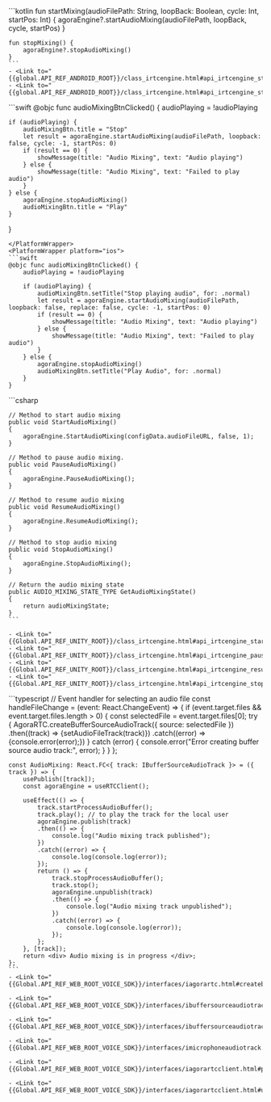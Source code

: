 <PlatformWrapper platform="android">
    ```kotlin
    fun startMixing(audioFilePath: String, loopBack: Boolean, cycle: Int, startPos: Int) {
        agoraEngine?.startAudioMixing(audioFilePath, loopBack, cycle, startPos)
    }

    fun stopMixing() {
        agoraEngine?.stopAudioMixing()
    }    
    ```
    - <Link to="{{global.API_REF_ANDROID_ROOT}}/class_irtcengine.html#api_irtcengine_startaudiomixing2">startAudioMixing</Link>
    - <Link to="{{global.API_REF_ANDROID_ROOT}}/class_irtcengine.html#api_irtcengine_stopaudiomixing">stopAudioMixing</Link>
</PlatformWrapper>
<PlatformWrapper platform="macos">
```swift
@objc func audioMixingBtnClicked() {
    audioPlaying = !audioPlaying

    if (audioPlaying) {
        audioMixingBtn.title = "Stop"
        let result = agoraEngine.startAudioMixing(audioFilePath, loopback: false, cycle: -1, startPos: 0)
        if (result == 0) {
            showMessage(title: "Audio Mixing", text: "Audio playing")
        } else {
            showMessage(title: "Audio Mixing", text: "Failed to play audio")
        }
    } else {
        agoraEngine.stopAudioMixing()
        audioMixingBtn.title = "Play"
    }
}
```
</PlatformWrapper>
<PlatformWrapper platform="ios">
```swift
@objc func audioMixingBtnClicked() {
    audioPlaying = !audioPlaying

    if (audioPlaying) {
        audioMixingBtn.setTitle("Stop playing audio", for: .normal)
        let result = agoraEngine.startAudioMixing(audioFilePath, loopback: false, replace: false, cycle: -1, startPos: 0)
        if (result == 0) {
            showMessage(title: "Audio Mixing", text: "Audio playing")
        } else {
            showMessage(title: "Audio Mixing", text: "Failed to play audio")
        }
    } else {
        agoraEngine.stopAudioMixing()
        audioMixingBtn.setTitle("Play Audio", for: .normal)
    }
}
```
</PlatformWrapper>

<PlatformWrapper platform = "unity">
    ```csharp
    
    // Method to start audio mixing
    public void StartAudioMixing()
    {
        agoraEngine.StartAudioMixing(configData.audioFileURL, false, 1);
    }

    // Method to pause audio mixing.
    public void PauseAudioMixing()
    {
        agoraEngine.PauseAudioMixing();
    }

    // Method to resume audio mixing
    public void ResumeAudioMixing()
    {
        agoraEngine.ResumeAudioMixing();
    }

    // Method to stop audio mixing
    public void StopAudioMixing()
    {
        agoraEngine.StopAudioMixing();
    }

    // Return the audio mixing state
    public AUDIO_MIXING_STATE_TYPE GetAudioMixingState()
    {
        return audioMixingState;
    }
    ```
            
    - <Link to="{{Global.API_REF_UNITY_ROOT}}/class_irtcengine.html#api_irtcengine_startaudiomixing">StartAudioMixing</Link>
    - <Link to="{{Global.API_REF_UNITY_ROOT}}/class_irtcengine.html#api_irtcengine_pauseaudiomixing">PauseAudioMixing</Link>
    - <Link to="{{Global.API_REF_UNITY_ROOT}}/class_irtcengine.html#api_irtcengine_resumeaudiomixing">ResumeAudioMixing</Link>
    - <Link to="{{Global.API_REF_UNITY_ROOT}}/class_irtcengine.html#api_irtcengine_stopaudiomixing">StopAudioMixing</Link>

</PlatformWrapper>
<PlatformWrapper platform="react-js">
    ```typescript
    // Event handler for selecting an audio file
    const handleFileChange = (event: React.ChangeEvent<HTMLInputElement>) => {
        if (event.target.files && event.target.files.length > 0) {
            const selectedFile = event.target.files[0];
            try 
            {
                AgoraRTC.createBufferSourceAudioTrack({ source: selectedFile })
                .then((track) => {setAudioFileTrack(track)})
                .catch((error) => {console.error(error);})
            } catch (error) {
                console.error("Error creating buffer source audio track:", error);
            }
        }
    };

    const AudioMixing: React.FC<{ track: IBufferSourceAudioTrack }> = ({ track }) => {
        usePublish([track]);
        const agoraEngine = useRTCClient();
        
        useEffect(() => {
            track.startProcessAudioBuffer();
            track.play(); // to play the track for the local user
            agoraEngine.publish(track)
            .then(() => {
                console.log("Audio mixing track published");
            })
            .catch((error) => {
                console.log(console.log(error));
            });
            return () => {
                track.stopProcessAudioBuffer();
                track.stop();
                agoraEngine.unpublish(track)
                .then(() => {
                    console.log("Audio mixing track unpublished");
                })
                .catch((error) => {
                    console.log(console.log(error));
                });
            };
        }, [track]);
        return <div> Audio mixing is in progress </div>;
    };
    ```
    - <Link to="{{Global.API_REF_WEB_ROOT_VOICE_SDK}}/interfaces/iagorartc.html#createbuffersourceaudiotrack">createBufferSourceAudioTrack</Link>

    - <Link to="{{Global.API_REF_WEB_ROOT_VOICE_SDK}}/interfaces/ibuffersourceaudiotrack.html#startprocessaudiobuffer">startProcessAudioBuffer</Link>

    - <Link to="{{Global.API_REF_WEB_ROOT_VOICE_SDK}}/interfaces/ibuffersourceaudiotrack.html#stopprocessaudiobuffer">stopProcessAudioBuffer</Link>

    - <Link to="{{Global.API_REF_WEB_ROOT_VOICE_SDK}}/interfaces/imicrophoneaudiotrack.html#stop">stop</Link>

    - <Link to="{{Global.API_REF_WEB_ROOT_VOICE_SDK}}/interfaces/iagorartcclient.html#publish">publish</Link>

    - <Link to="{{Global.API_REF_WEB_ROOT_VOICE_SDK}}/interfaces/iagorartcclient.html#unpublish">unpublish</Link>

</PlatformWrapper>